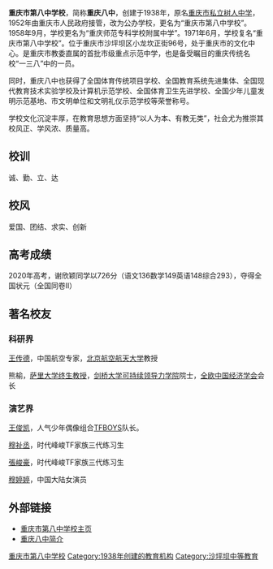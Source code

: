 {{copyedit|time=2012-05-22T02:12:36+00:00}}
{{refimprove|time=2012-05-22T02:12:36+00:00}}

{{Infobox Highschool4
| name = 重庆市第八中学校
| other_name = Chongqing No.8 Secondary School
| motto = 诚、勤、立、达
| established = 1938年
| type = 公立
| belong = [[重庆市教育委员会|重庆市教育委员会]]
| district ={{CHN}} [[重庆|重庆]]
| grades = 初中至高中共六年级
| principal = [[周迎春|周迎春]]
| secretary = [[卿知人|卿知人]]
| vice-principal = 杨华、付英、梅家烨
| dean =  
| sc =
| house = 模拟联合国社、树人文学社、树人广播站、青年志愿者协会、武道协会、VEX机器人社、SOS动漫社、汉韵汉服社等
| faculty = 约600
| staff = 
| students = 约9,000
| athletics = 女子排球
| conference = 排球、篮球等
| colors = {{color box|#FF0000}} 红色
| mascot = 
| free_label = 校庆
| free_text = 9月28日
| free_label2 = 面积
| free_text2 = 60多亩
| address = [[重庆市|重庆市]][[沙坪坝区|沙坪坝区]]小龙坎正街96号
| tel = +86 023-61703000 
| fax = 
| mail = 
| website = https://cqbz.cn
| label_color = red white
| border_color = red
}}
'''重庆市第八中学校'''，简称'''重庆八中'''，创建于1938年，原名[[重庆市私立树人中学|重庆市私立树人中学]]，1952年由重庆市人民政府接管，改为公办学校，更名为“重庆市第八中学校”。1958年9月，学校更名为“重庆师范专科学校附属中学”。1971年6月，学校复名“重庆市第八中学校”。位于重庆市沙坪坝区小龙坎正街96号，处于重庆市的文化中心。是重庆市教委直属的首批市级重点示范中学，也是备受瞩目的重庆传统名校“一三八”中的一员。

同时，重庆八中也获得了全国体育传统项目学校、全国教育系统先进集体、全国现代教育技术实验学校及计算机示范学校、全国体育卫生先进学校、全国少年儿童发明示范基地、市文明单位和文明礼仪示范学校等荣誉称号。

学校文化沉淀丰厚，在教育思想方面坚持“以人为本、有教无类”，社会尤为推崇其校风正、学风浓、质量高。

== 校训 ==
诚、勤、立、达

== 校风 ==
爱国、团结、求实、创新

== 高考成绩 ==
2020年高考，谢欣颖同学以726分（语文136数学149英语148综合293），夺得全国状元（全国同卷Ⅱ）

== 著名校友 ==

===科研界===
[[王传德|王传德]]，中国航空专家，[[北京航空航天大学|北京航空航天大学]]教授

熊榆，[[薩里大學|萨里大学]][[终身教授|终生教授]]，[[剑桥大学|剑桥大学]][https://www.cisl.cam.ac.uk/about/contact/china/about-us 可持续领导力学院]院士，[[全欧中国经济学会|全欧中国经济学会]]会长

===演艺界===
[[王俊凯|王俊凯]]，人气少年偶像组合[[TFBOYS|TFBOYS]]队长。

[[穆祉丞|穆祉丞]]，时代峰峻TF家族三代练习生

[[張峻豪|張峻豪]]，时代峰峻TF家族三代练习生

[[穆婷婷|穆婷婷]]，中国大陆女演员

== 外部链接 ==
*[http://www.cqbz.cn/ 重庆市第八中学校主页] {{Wayback|url=http://www.cqbz.cn/ |date=20210227235056 }}
*[https://cqbz.cn/benbu/about/ 重庆八中简介] {{Wayback|url=https://cqbz.cn/benbu/about/ |date=20181201171237 }}

{{重庆市}}
[[Category:重庆市第八中学校|]]
[[Category:1938年创建的教育机构|Category:1938年创建的教育机构]]
[[Category:沙坪坝中等教育|Category:沙坪坝中等教育]]